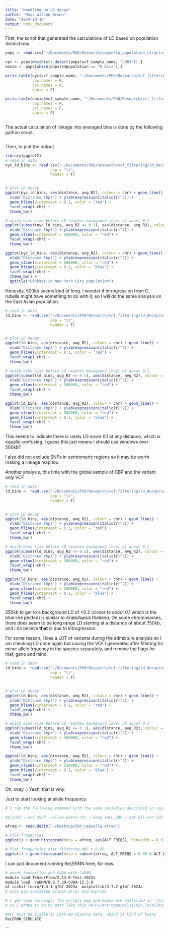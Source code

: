 ```yaml
---
title: "Noodling on LD decay"
author: "Maya Wilson Brown"
date: "2024-10-16"
output: html_document
---
```



First, the script that generated the calculations of LD
based on population distinctions
```r
pops <- read.csv("~/Documents/PhD/Research/capsella_population_structure/cbp_pop_str.txt", sep = "\t", header=T)

nyc <- pops[which(str_detect(pops$vcf_sample_name, "L003")),]
easia <- pops[which(pops$k3population == "E_Asia"),]

write.table(nyc$vcf_sample_name, "~/Documents/PhD/Research/vcf_filtering/ld_decay/nyc_vcf_sample.txt",
            row.names = F,
            col.names = F,
            quote = F)

write.table(easia$vcf_sample_name, "~/Documents/PhD/Research/vcf_filtering/ld_decay/easia_vcf_sample.txt",
            row.names = F,
            col.names = F,
            quote = F)
```


```bash
```

The actual calculation of linkage into averaged bins is done by the following python script.
```bash
```

Then, to plot the output
```r
library(ggplot2)
# read in data
nyc_ld_bins <- read.csv("~/Documents/PhD/Research/vcf_filtering/ld_decay/nyc_chrAll.ld_decay_bins",
                    sep = "\t",
                    header = T)


# plot LD decay
ggplot(nyc_ld_bins, aes(distance, avg_R2), colour = chr) + geom_line() +
  xlab("Distance (bp)") + ylab(expression(italic(r)^2)) +
  geom_hline(yintercept = 0.1, color = "red") +
  facet_wrap(~chr) +
  theme_bw()

# which bins size before LD reaches backgound level of about 0.1
ggplot(subset(nyc_ld_bins, avg_R2 <= 0.1), aes(distance, avg_R2), colour = chr) + geom_line() +
  xlab("Distance (bp)") + ylab(expression(italic(r)^2)) +
  geom_vline(xintercept = 500000, color = "red") +
  facet_wrap(~chr) +
  theme_bw()

ggplot(nyc_ld_bins, aes(distance, avg_R2), colour = chr) + geom_line() +
  xlab("Distance (bp)") + ylab(expression(italic(r)^2)) +
  geom_vline(xintercept = 500000, color = "red") +
  geom_hline(yintercept = 0.1, color = "blue") +
  facet_wrap(~chr) +
  theme_bw() +
  ggtitle("Linkage in New York City population")
```

Honestly, 500kb seems kind of long. I wonder if introgression from C. rubella might have something to do with it, so I will do the same analysis on the East Asian population.
```r
# read in data
ld_bins <- read.csv("~/Documents/PhD/Research/vcf_filtering/ld_decay/easia_chrAll.ld_decay_bins",
                    sep = "\t",
                    header = T)


# plot LD decay
ggplot(ld_bins, aes(distance, avg_R2), colour = chr) + geom_line() +
  xlab("Distance (bp)") + ylab(expression(italic(r)^2)) +
  geom_hline(yintercept = 0.1, color = "red") +
  facet_wrap(~chr) +
  theme_bw()

# which bins size before LD reaches backgound level of about 0.1
ggplot(subset(ld_bins, avg_R2 <= 0.1), aes(distance, avg_R2), colour = chr) + geom_line() +
  xlab("Distance (bp)") + ylab(expression(italic(r)^2)) +
  geom_vline(xintercept = 500000, color = "red") +
  facet_wrap(~chr) +
  theme_bw()

ggplot(ld_bins, aes(distance, avg_R2), colour = chr) + geom_line() +
  xlab("Distance (bp)") + ylab(expression(italic(r)^2)) +
  geom_vline(xintercept = 500000, color = "red") +
  geom_hline(yintercept = 0.1, color = "blue") +
  facet_wrap(~chr) +
  theme_bw()
```

This seems to indicate there is rarely LD oover 0.1 at any distance, which is equally confusing. I guess this just means I should use windows over 500kb?

I also did not exclude SNPs in centromeric regions so it may be worth making a linkage map too.

Another analysis, this time with the global sample of CBP and the variant only VCF
```r
# read in data
ld_bins <- read.csv("~/Documents/PhD/Research/vcf_filtering/ld_decay/var_cbp_JLv4_LD_chrAll.ld_decay_bins",
                    sep = "\t",
                    header = T)


# plot LD decay
ggplot(ld_bins, aes(distance, avg_R2), colour = chr) + geom_line() +
  xlab("Distance (bp)") + ylab(expression(italic(r)^2)) +
  geom_hline(yintercept = 0.1, color = "red") +
  facet_wrap(~chr) +
  theme_bw()

# which bins size before LD reaches backgound level of about 0.1
ggplot(subset(ld_bins, avg_R2 <= 0.1), aes(distance, avg_R2), colour = chr) + geom_line() +
  xlab("Distance (bp)") + ylab(expression(italic(r)^2)) +
  geom_vline(xintercept = 500000, color = "red") +
  facet_wrap(~chr) +
  theme_bw()

ggplot(ld_bins, aes(distance, avg_R2), colour = chr) + geom_line() +
  xlab("Distance (bp)") + ylab(expression(italic(r)^2)) +
  geom_vline(xintercept = 250000, color = "red") +
  geom_hline(yintercept = 0.1, color = "blue") +
  facet_wrap(~chr) +
  theme_bw()
```
250kb to get to a background LD of <0.2 (closer to about 0.1 which is the blue line plotted) is similar to *Arabidopsis thaliana*. On some chromosomes, there does seem to be long range LD starting at a distance of about 750kb, and I do believe **that** is due to introgression.

For some reason, I lose a LOT of variants during the admixture analysis so I am checking LD once again but usuing the VCF I generated after filtering for minor allele frquency in the species separately, and remove the flags for maf, geno and mind.
```r
# read in data
ld_bins <- read.csv("~/Documents/PhD/Research/vcf_filtering/ld_decay/var_cbp_JLv4_LD_maf_chrAll.ld_decay_bins",
                    sep = "\t",
                    header = T)


# plot LD decay
ggplot(ld_bins, aes(distance, avg_R2), colour = chr) + geom_line() +
  xlab("Distance (bp)") + ylab(expression(italic(r)^2)) +
  geom_hline(yintercept = 0.1, color = "red") +
  facet_wrap(~chr) +
  theme_bw()

# which bins size before LD reaches backgound level of about 0.1
ggplot(subset(ld_bins, avg_R2 <= 0.1), aes(distance, avg_R2), colour = chr) + geom_line() +
  xlab("Distance (bp)") + ylab(expression(italic(r)^2)) +
  geom_vline(xintercept = 500000, color = "red") +
  facet_wrap(~chr) +
  theme_bw()

ggplot(ld_bins, aes(distance, avg_R2), colour = chr) + geom_line() +
  xlab("Distance (bp)") + ylab(expression(italic(r)^2)) +
  geom_vline(xintercept = 250000, color = "red") +
  geom_hline(yintercept = 0.1, color = "blue") +
  facet_wrap(~chr) +
  theme_bw()
```
Oh, okay :) Yeah, that is why.

Just to start looking at allele frequency.
```r
# I ran the following command with the same variables described in capsella_population_structure/runConditionalAdmixture.sh

#plink2 --vcf $VCF --allow-extra-chr --keep $ALL_CBP --set-all-var-ids @:# --freq --out CBP_capsella

afreq <- read.delim("~/Desktop/CBP_capsella.afreq")

# Plot frquencies
ggplot() + geom_histogram(data = afreq, aes(ALT_FREQS), binwidth = 0.02)

# Plot frequencies ater filtering MAF > 0.05
ggplot() + geom_histogram(data = subset(afreq, ALT_FREQS > 0.05 & ALT_FREQS < 0.95), aes(ALT_FREQS), binwidth = 0.02)
```


I can just document running ReLERNN here, for now.
```bash
# needs tensorflow and CUDA with CuDNN
module load TensorFlow/2.13.0-foss-2023a
module load  cuDNN/8.9.7.29-CUDA-12.3.0
ml scikit-learn/1.3.1-gfbf-2023a  matplotlib/3.7.2-gfbf-2023a 
# also pip installed scikit-allel and msprime

# I get some warnings: The scripts msp and mspms are installed in '/mnt/home/wils1582/.local/bin'.Consider adding this directory to PATH
# So I added it to my path like this PATH=/mnt/home/wils1582/.local/bin:$PATH
```


```bash
#VCF must be biallelic with NO missing data, which is kind of kooky
ReLERNN_SIMULATE 
```



```


